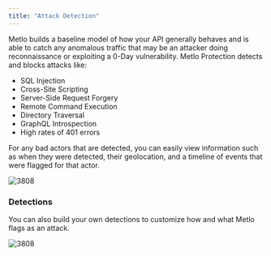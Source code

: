 ```yaml
---
title: "Attack Detection"
---
```


Metlo builds a baseline model of how your API generally behaves and is able to catch any anomalous traffic that may
be an attacker doing reconnaissance or exploiting a 0-Day vulnerability. Metlo Protection detects and blocks attacks like:

* SQL Injection
* Cross-Site Scripting
* Server-Side Request Forgery
* Remote Command Execution
* Directory Traversal
* GraphQL Introspection
* High rates of 401 errors

For any bad actors that are detected, you can easily view information such as when they were detected, their geolocation, and
a timeline of events that were flagged for that actor.

![3808](/images/protection/attack-overview.png)

### Detections

You can also build your own detections to customize how and what Metlo flags as an attack. 

![3808](/images/protection/detection-editor.png)
